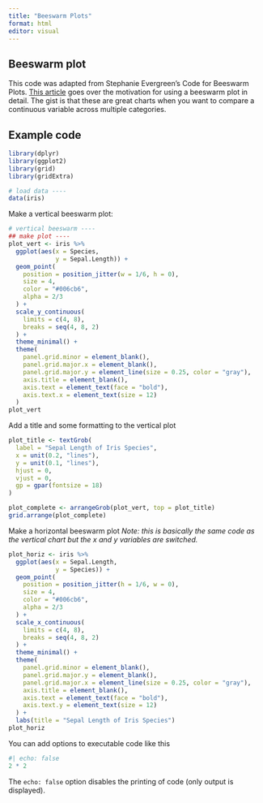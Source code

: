 ```yaml
---
title: "Beeswarm Plots"
format: html
editor: visual
---
```


## Beeswarm plot

This code was adapted from Stephanie Evergreen's Code for Beeswarm Plots. [This article](https://stephanieevergreen.com/ways-to-make-more-inclusive-data-viz/) goes over the motivation for using a beeswarm plot in detail. The gist is that these are great charts when you want to compare a continuous variable across multiple categories.

## Example code

```r

library(dplyr)
library(ggplot2)
library(grid)
library(gridExtra)

# load data ----
data(iris)
```

Make a vertical beeswarm plot:

```r
# vertical beeswarm ----
## make plot ----
plot_vert <- iris %>% 
  ggplot(aes(x = Species, 
             y = Sepal.Length)) +
  geom_point(
    position = position_jitter(w = 1/6, h = 0),
    size = 4, 
    color = "#006cb6", 
    alpha = 2/3
  ) +
  scale_y_continuous(
    limits = c(4, 8),
    breaks = seq(4, 8, 2)
  ) +
  theme_minimal() +
  theme(
    panel.grid.minor = element_blank(),
    panel.grid.major.x = element_blank(),
    panel.grid.major.y = element_line(size = 0.25, color = "gray"),
    axis.title = element_blank(),
    axis.text = element_text(face = "bold"),
    axis.text.x = element_text(size = 12)
  ) 
plot_vert
```

Add a title and some formatting to the vertical plot

```r
plot_title <- textGrob(
  label = "Sepal Length of Iris Species",
  x = unit(0.2, "lines"), 
  y = unit(0.1, "lines"), 
  hjust = 0, 
  vjust = 0, 
  gp = gpar(fontsize = 18)
)

plot_complete <- arrangeGrob(plot_vert, top = plot_title)
grid.arrange(plot_complete)
```

Make a horizontal beeswarm plot *Note: this is basically the same code as the vertical chart but the x and y variables are switched.*

```r
plot_horiz <- iris %>% 
  ggplot(aes(x = Sepal.Length, 
             y = Species)) +
  geom_point(
    position = position_jitter(h = 1/6, w = 0),
    size = 4, 
    color = "#006cb6", 
    alpha = 2/3
  ) +
  scale_x_continuous(
    limits = c(4, 8),
    breaks = seq(4, 8, 2)
  ) +
  theme_minimal() +
  theme(
    panel.grid.minor = element_blank(),
    panel.grid.major.y = element_blank(),
    panel.grid.major.x = element_line(size = 0.25, color = "gray"),
    axis.title = element_blank(),
    axis.text = element_text(face = "bold"),
    axis.text.y = element_text(size = 12)
  ) + 
  labs(title = "Sepal Length of Iris Species")
plot_horiz
```

You can add options to executable code like this

```r
#| echo: false
2 * 2
```

The `echo: false` option disables the printing of code (only output is displayed).
